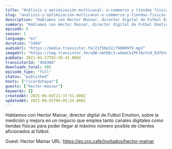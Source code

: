 ```yaml
---
title: "Análisis y optimización multicanal: e-commerce y tiendas físicas con un objetivo común, con Hector Mainar"
slug: "analisis-y-optimizacion-multicanal-e-commerce-y-tiendas-fisicas-con-un-objetivo-comun-con-hector-mainar"
description: "Hablamos con Hector Mainar, director digital de Futbol Emotion, sobre la medición y mejora en un negocio que emplea tanto canales digitales como tiendas físicas para poder llegar al máximo número posible de clientes aficionados al fútbol.\n\nGuest: Hector Mainar\nURL: https://es.cro.cafe/invitados/hector-mainar"
summary: "Hablamos con Hector Mainar, director digital de Futbol Emotion, sobre la medición y mejora en un negocio que emplea tanto canales digitales como tiendas físicas para poder llegar al máximo número posible de clientes aficionados al fútbol."
episode: 6
season: 1
language: "es"
duration: "3304"
audioUrl: "https://media.transistor.fm/21f59e32/798009f9.mp3"
imageUrl: "https://img.transistor.fm/xQW-nmtDEc3-wXmeCkIPFJ6vYcH_Edfbtqau0AA_vFc/rs:fill:0:0:1/w:1400/h:1400/q:60/mb:500000/aHR0cHM6Ly9pbWct/dXBsb2FkLXByb2R1/Y3Rpb24udHJhbnNp/c3Rvci5mbS80ZGUw/ODFmNWQ5NWFlOTJm/MzRmOGI0N2Q4ZWU3/ZjM3ZC5qcGc.webp"
pubDate: 2021-03-17T05:58:41.000Z
transistorId: "494304"
downloads_total: 905
episode_type: "full"
status: "published"
hosts: ["ricardotayar"]
guests: ["hector-mainar"]
keywords: []
createdAt: 2025-06-04T21:37:51.000Z
updatedAt: 2025-08-02T06:05:24.000Z
---
```


Hablamos con Hector Mainar, director digital de Futbol Emotion, sobre la medición y mejora en un negocio que emplea tanto canales digitales como tiendas físicas para poder llegar al máximo número posible de clientes aficionados al fútbol.

Guest: Hector Mainar
URL: https://es.cro.cafe/invitados/hector-mainar
